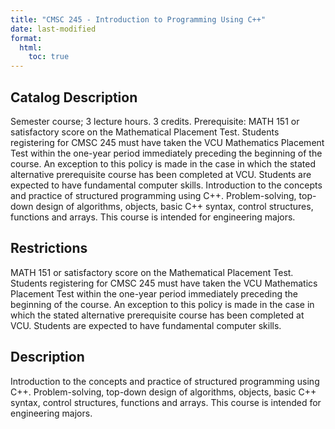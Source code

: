 ```yaml
---
title: "CMSC 245 - Introduction to Programming Using C++"
date: last-modified
format:
  html:
    toc: true
---
```


## Catalog Description

Semester course; 3 lecture hours. 3 credits. Prerequisite: MATH 151 or satisfactory score on the Mathematical Placement Test. Students registering for CMSC 245 must have taken the VCU Mathematics Placement Test within the one-year period immediately preceding the beginning of the course. An exception to this policy is made in the case in which the stated alternative prerequisite course has been completed at VCU. Students are expected to have fundamental computer skills. Introduction to the concepts and practice of structured programming using C++. Problem-solving, top-down design of algorithms, objects, basic C++ syntax, control structures, functions and arrays. This course is intended for engineering majors.


## Restrictions
 
MATH 151 or satisfactory score on the Mathematical Placement Test. Students registering for CMSC 245 must have taken the VCU Mathematics Placement Test within the one-year period immediately preceding the beginning of the course. An exception to this policy is made in the case in which the stated alternative prerequisite course has been completed at VCU. Students are expected to have fundamental computer skills.

## Description

Introduction to the concepts and practice of structured programming using C++. Problem-solving, top-down design of algorithms, objects, basic C++ syntax, control structures, functions and arrays. This course is intended for engineering majors.


